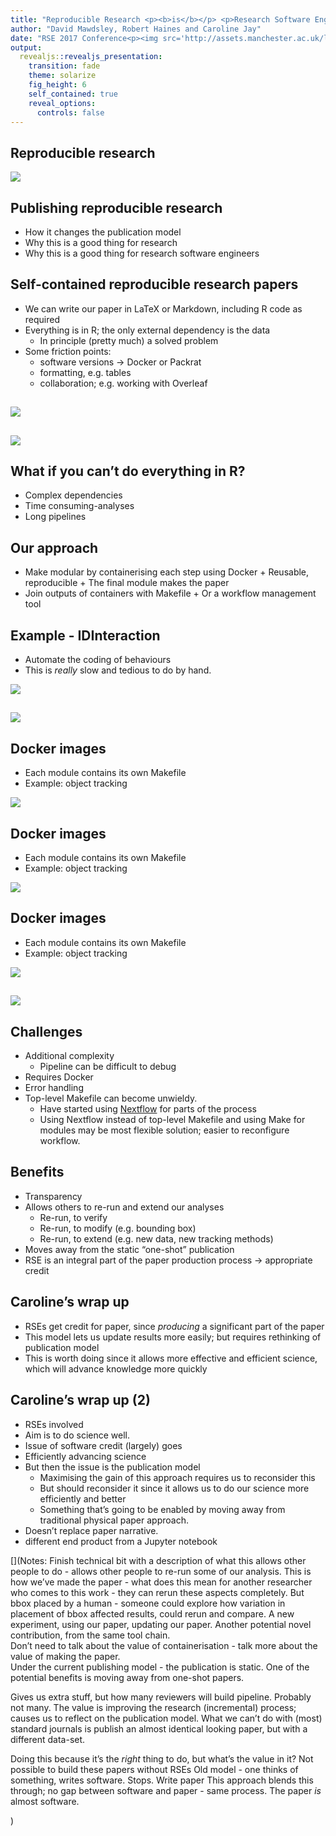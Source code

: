 ```yaml
---
title: "Reproducible Research <p><b>is</b></p> <p>Research Software Engineering</p>"
author: "David Mawdsley, Robert Haines and Caroline Jay"
date: "RSE 2017 Conference<p><img src='http://assets.manchester.ac.uk/logos/hi-res/TAB_UNI_MAIN_logo/White_backgrounds/TAB_col_white_background.png' style='border:0px solid black' width='50%'></p>"
output: 
  revealjs::revealjs_presentation:
    transition: fade
    theme: solarize
    fig_height: 6
    self_contained: true
    reveal_options:
      controls: false
---
```


## Reproducible research

![](figs/WorkflowPipeline.png)

[](Abstract below - this won't appear in the presentation)
[](Good software engineering practice improves the robustness of the toolchain. A logical extension of this is to treat the manuscript itself as an integrated part of the software project. Tools such as Knitr allow us to include the code that produces the results of our analysis in the LaTeX source of the manuscript.)

[](Through a case study, we explain how we have done this, using a combination of Makefiles, Docker images and Knitr. We will discuss some of the challenges in this approach, such as managing complex software dependencies and scripting our analysis steps.)

## Publishing reproducible research

* How it changes the publication model
* Why this is a good thing for research
* Why this is a good thing for research software engineers

## Self-contained reproducible research papers

* We can write our paper in LaTeX or Markdown, including R code as required
* Everything is in R; the only external dependency is the data
    + In principle (pretty much) a solved problem
* Some friction points:
    + software versions &rarr; Docker or Packrat 
    [](Docker would be safer, since some packages call external libraries)
    + formatting, e.g. tables
    + collaboration; e.g. working with Overleaf

## 

![](example/ExamplePaperSource.png)

##

![](example/ExamplePaper.png)

## What if you can't do everything in R?  

* Complex dependencies
* Time consuming-analyses
* Long pipelines

[](Good figures to include:  Heath Robinson or Wallis and Gromit contraption?)

## Our approach

* Make modular by containerising each step using Docker
	  + Reusable, reproducible
	  + The final module makes the paper
* Join outputs of containers with Makefile
	  + Or a workflow management tool

## Example - IDInteraction

- Automate the coding of behaviours
- This is _really_ slow and tedious to do by hand.

![](figs/P07ScreenTablet.jpg) 

##

![](figs/WorkflowPipeline.png)


## Docker images
- Each module contains its own Makefile
- Example: object tracking
   
[](Discuss aim of experiment, data source, processing workflow)

![](figs/ObjectTracking0.png)


## Docker images {data-transition="none"}
- Each module contains its own Makefile
- Example: object tracking
   
[](Discuss aim of experiment, data source, processing workflow)

![](figs/ObjectTracking1.png)

## Docker images {data-transition="none"}

- Each module contains its own Makefile
- Example: object tracking
   

![](figs/ObjectTracking2.png)

##

![](figs/WorkflowContainers.png)

[](Each module is self-contained; can use different versions of libraries, e.g. OpenCV)  

## Challenges

* Additional complexity
  	+ Pipeline can be difficult to debug
* Requires Docker
* Error handling
* Top-level Makefile can become unwieldy.
  	+ Have started using [Nextflow](https://www.nextflow.io) for parts of the process
	+ Using Nextflow instead of top-level Makefile and using Make for modules may be most flexible solution; easier to reconfigure workflow. 

## Benefits
* Transparency
* Allows others to re-run and extend our analyses
  	+ Re-run, to verify
	+ Re-run, to modify (e.g. bounding box)
	+ Re-run, to extend (e.g. new data, new tracking methods)
* Moves away from the static "one-shot" publication
* RSE is an integral part of the paper production process &rarr; appropriate credit


## Caroline's wrap up
* RSEs get credit for paper, since _producing_ a significant part of the paper
* This model lets us update results more easily; but requires rethinking of publication model
* This is worth doing since it allows more effective and efficient science, which will advance knowledge more quickly

## Caroline's wrap up (2)

* RSEs involved
* Aim is to do science well.
* Issue of software credit (largely) goes
* Efficiently advancing science
* But then the issue is the publication model
  + Maximising the gain of this approach requires us to reconsider this
  + But should reconsider it since it allows us to do our science more efficiently and better
  + Something that's going to be enabled by moving away from traditional physical paper approach.
 + Doesn't replace paper narrative. 
 + different end product from a Jupyter notebook
 


[](Notes: Finish technical bit with a description of what this allows other people to do - allows other people to re-run some of our analysis.  This is how we've made the paper - what does this mean for another researcher who comes to this work - they can rerun these aspects completely.  But bbox placed by a human - someone could explore how variation in placement of bbox affected results, could rerun and compare.  A new experiment, using our paper, updating our paper.  Another potential novel contribution, from the same tool chain.   
Don't need to talk about the value of containerisation - talk more about the value of making the paper.  
Under the current publishing model - the publication is static.   One of the potential benefits is moving away from one-shot papers.  

Gives us extra stuff, but how many reviewers will build pipeline.  Probably not many.  The value is improving the research (incremental) process; causes us to reflect on the publication model.  What we can't do with (most) standard journals is publish an almost identical looking paper, but with a different data-set.  

Doing this because it's the _right_ thing to do, but what's the value in it?
Not possible to build these papers without RSEs
Old model - one thinks of something, writes software. Stops. Write paper
This approach blends this through; no gap between software and paper - same process.  The paper _is_ almost software.

)
